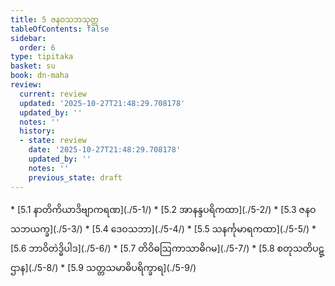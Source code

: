 ```yaml
---
title: 5 ဇနဝသဘသုတ္တ
tableOfContents: false
sidebar:
  order: 6
type: tipitaka
basket: su
book: dn-maha
review:
  current: review
  updated: '2025-10-27T21:48:29.708178'
  updated_by: ''
  notes: ''
  history:
  - state: review
    date: '2025-10-27T21:48:29.708178'
    updated_by: ''
    notes: ''
    previous_state: draft
---
```



<ReviewStatus review={frontmatter.review} showDetails={true} />

<HypothesisAnnotation frontmatter={frontmatter} />

<DynamicBreadcrumb />



<TableOfContents book="dn-maha" section="5">
* [5.1 နာတိကိယာဒိဗျာကရဏ](./5-1/)
* [5.2 အာနန္ဒပရိကထာ](./5-2/)
* [5.3 ဇနဝသဘယက္ခ](./5-3/)
* [5.4 ဒေဝသဘာ](./5-4/)
* [5.5 သနင်္ကုမာရကထာ](./5-5/)
* [5.6 ဘာဝိတဲဒ္ဓိပါဒ](./5-6/)
* [5.7 တိဝိဓဩကာသာဓိဂမ](./5-7/)
* [5.8 စတုသတိပဋ္ဌာန](./5-8/)
* [5.9 သတ္တသမာဓိပရိက္ခာရ](./5-9/)
</TableOfContents>